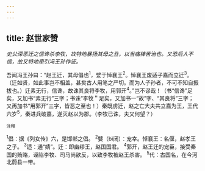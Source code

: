 ```yaml
---
---
---
```

title: 赵世家赞
---



*史公深恶迁之信谗杀李牧，故特地暴扬其母之丑，以当痛棒苦治也。又恐后人不信，故又特地牵引冯王孙作证。*

吾闻冯王孙曰：“赵王迁，其母倡也<sup>1</sup>，嬖于悼襄王<sup>2</sup>。悼襄王废适子嘉而立迁<sup>3</sup>。（迁如贤，如此事岂不相盖，甚矣古人用笔之严切。而为人子孙者，不可不知自振拔也。）迁素无行，信谗，故诛其良将李牧，用郭开<sup>4</sup>。”岂不谬哉！（书“信谗”足矣，又加书“素无行”三字；书诛“李牧＂足矣，又加书一“故”字、“其良将”三字；又再加书“用郭开”三字，皆恶之至也！）秦既虏迁，赵之亡大夫共立嘉为王，王代六岁<sup>5</sup>，秦进兵破嘉，遂灭赵以为郡。（李牧已诛，夫又何望？）

<sup>注释</sup>

<sup>1</sup>倡：据《列女传》六，是邯郸之倡。
<sup>2</sup>嬖（bì闭）：宠幸。悼襄王：名偃，赵孝王之子。
<sup>3</sup>适：通“婧”。迁：即幽缪王，赵国国君。
<sup>4</sup>郭开，赵王迁的宠臣，接受秦国的贿赂，诬陷李牧、司马尚欲反，以致李牧被赵王杀害。
<sup>5</sup>代：古国名，在今河北蔚县一带。